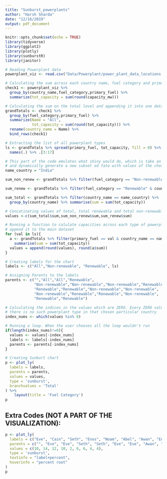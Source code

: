 ```yaml
---
title: "Sunburst_powerplants"
author: "Harsh Sharda"
date: "12/16/2019"
output: pdf_document
---
```


```r
knitr::opts_chunk$set(echo = TRUE)
library(tidyverse)
library(ggplot2)
library(plotly)
library(sunburstR)
library(janitor)
```

```r
# Reading Powerplant data
powerplant_viz <- read.csv("Data/Powerplant/power_plant_data_locations.csv")
```

```r

# Calculating the sum across each country name, fuel category and primary fuel
check1 <- powerplant_viz %>%
  group_by(country_name,fuel_category,primary_fuel) %>%
  summarize(tot_capacity = sum(round(capacity_mw)))

# Calculating the sum on the total level and appending it into one dataset
grandTotals <- check1 %>%
  group_by(fuel_category,primary_fuel) %>%
  summarize(Name = "All",
            tot_capacity = sum(round(tot_capacity))) %>%
  rename(country_name = Name) %>%
  bind_rows(check1)
```

```r
# Extracting the list of all powerplant types
ls <- grandTotals %>% spread(primary_fuel, tot_capacity, fill = 0) %>%
  names(.) %>% .[3:17]
```

```r
# This part of the code emulates what shiny would do, which is take an input
# and dynamically generate a new subset od fata with values of the chosen country
name_country = "India"

sum_non_renew <- grandTotals %>% filter(fuel_category == "Non-renewable" & country_name == name_country) %>% summarise(sum = sum(tot_capacity))

sum_renew <- grandTotals %>% filter(fuel_category == "Renewable" & country_name == name_country) %>% summarise(sum = sum(tot_capacity))

sum_total <- grandTotals %>% filter(country_name == name_country) %>%
  group_by(country_name) %>% summarise(sum = sum(tot_capacity))
```

```r
# Concatinating values of total, total renewable and total non-renewable
values <-c(sum_total$sum,sum_non_renew$sum,sum_renew$sum)
```


```r
# Running a function to calulate capacities across each type of powerplant and then
# append it to the main dataset
for (val in ls){
  a <- grandTotals %>% filter(primary_fuel == val & country_name == name_country) %>%
    summarise(sum = sum(tot_capacity))
  values = append(round(values), round(a$sum))
}

# Creating labels for the chart
labels <- c("All","Non-renewable", "Renewable", ls)

# Assigning Parents to the labels
parents <- c("","All","All","Renewable",
             "Non-renewable","Non-renewable","Non-renewable","Renewable",
             "Renewable","Renewable","Non-renewable","Non-renewable",
             "Non-renewable","Renewable","Renewable","Non-renewable",
             "Renewable","Renewable")
```



```r
# Calculating the indices in the values which are ZERO. Every ZERO value suggests that
# there is no such powerplant type in that chosen particular country
index_nums <- which(values %in% 0)

# Running a loop. When the user chooses all the loop wouldn't run
if(length(index_nums)!=0){
  values <- values[-index_nums]
  labels <- labels[-index_nums]
  parents <- parents[-index_nums]
}
```


```r
# Creating Sunburt chart
p <- plot_ly(
  labels = labels,
  parents = parents,
  values = values,
  type = 'sunburst',
  branchvalues = 'Total'
) %>%
    layout(title = 'Fuel Category')
p
```

## Extra Codes (NOT A PART OF THE VISUALIZATION):

```r
p <- plot_ly(
  labels = c("Eve", "Cain", "Seth", "Enos", "Noam", "Abel", "Awan", "Enoch", "Azura"),
  parents = c("", "Eve", "Eve", "Seth", "Seth", "Eve", "Eve", "Awan", "Eve"),
  values = c(10, 14, 12, 10, 2, 6, 6, 4, 4),
  type = 'sunburst',
  textinfo = "label+percent",
  hoverinfo = "percent root"
)
p
```
